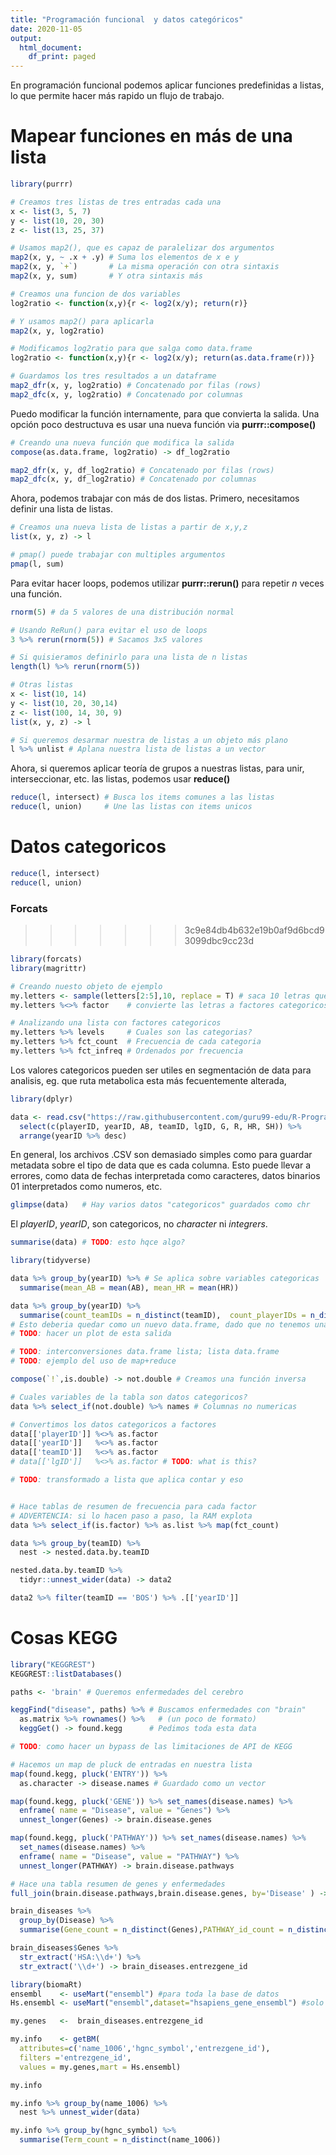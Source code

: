 ```yaml
---
title: "Programación funcional  y datos categóricos"
date: 2020-11-05
output:
  html_document:
    df_print: paged
---
```


En programación funcional podemos aplicar funciones predefinidas a listas, lo que permite hacer más rapido un flujo de trabajo. 

# Mapear funciones en más de una lista

```r
library(purrr)

# Creamos tres listas de tres entradas cada una
x <- list(3, 5, 7)
y <- list(10, 20, 30)
z <- list(13, 25, 37)

# Usamos map2(), que es capaz de paralelizar dos argumentos
map2(x, y, ~ .x + .y) # Suma los elementos de x e y
map2(x, y, `+`)       # La misma operación con otra sintaxis
map2(x, y, sum)       # Y otra sintaxis más

# Creamos una funcion de dos variables
log2ratio <- function(x,y){r <- log2(x/y); return(r)}

# Y usamos map2() para aplicarla
map2(x, y, log2ratio)

# Modificamos log2ratio para que salga como data.frame
log2ratio <- function(x,y){r <- log2(x/y); return(as.data.frame(r))}

# Guardamos los tres resultados a un dataframe
map2_dfr(x, y, log2ratio) # Concatenado por filas (rows)
map2_dfc(x, y, log2ratio) # Concatenado por columnas
```

Puedo modificar la función internamente, para que convierta la salida. Una opción poco destructuva es usar una nueva función via **purrr::compose()**

```r
# Creando una nueva función que modifica la salida
compose(as.data.frame, log2ratio) -> df_log2ratio

map2_dfr(x, y, df_log2ratio) # Concatenado por filas (rows)
map2_dfc(x, y, df_log2ratio) # Concatenado por columnas
```

Ahora, podemos trabajar con más de dos listas. 
Primero, necesitamos definir una lista de listas. 

```r
# Creamos una nueva lista de listas a partir de x,y,z 
list(x, y, z) -> l

# pmap() puede trabajar con multiples argumentos
pmap(l, sum)
```

Para evitar hacer loops, podemos utilizar **purrr::rerun()** para repetir _n_ veces una función.

```r
rnorm(5) # da 5 valores de una distribución normal

# Usando ReRun() para evitar el uso de loops
3 %>% rerun(rnorm(5)) # Sacamos 3x5 valores

# Si quisieramos definirlo para una lista de n listas
length(l) %>% rerun(rnorm(5))
```

```r
# Otras listas
x <- list(10, 14)
y <- list(10, 20, 30,14)
z <- list(100, 14, 30, 9)
list(x, y, z) -> l

# Si queremos desarmar nuestra de listas a un objeto más plano
l %>% unlist # Aplana nuestra lista de listas a un vector
```

Ahora, si queremos aplicar teoría de grupos a nuestras listas, para unir, interseccionar, etc. las listas, podemos usar **reduce()**

```r
reduce(l, intersect) # Busca los items comunes a las listas
reduce(l, union)     # Une las listas con items unicos
```

# Datos categoricos

```r
reduce(l, intersect) 
reduce(l, union)
```

### Forcats
>>>>>>> 3c9e84db4b632e19b0af9d6bcd93099dbc9cc23d

```r
library(forcats)
library(magrittr)

# Creando nuesto objeto de ejemplo
my.letters <- sample(letters[2:5],10, replace = T) # saca 10 letras que pueden ser b,c,d, ó e.
my.letters %<>% factor    # convierte las letras a factores categoricos

# Analizando una lista con factores categoricos
my.letters %>% levels     # Cuales son las categorias?
my.letters %>% fct_count  # Frecuencia de cada categoria
my.letters %>% fct_infreq # Ordenados por frecuencia
```
Los valores categoricos pueden ser utiles en segmentación de data para analisis, eg. que ruta metabolica esta más fecuentemente alterada, 

```r
library(dplyr)

data <- read.csv("https://raw.githubusercontent.com/guru99-edu/R-Programming/master/lahman-batting.csv") %>% 
  select(c(playerID, yearID, AB, teamID, lgID, G, R, HR, SH)) %>%
  arrange(yearID %>% desc)
```
En general, los archivos .CSV son demasiado simples como para guardar metadata sobre el tipo de data que es cada columna. 
Esto puede llevar a errores, como data de fechas interpretada como caracteres, datos binarios 01 interpretados como numeros, etc. 

```r
glimpse(data)   # Hay varios datos "categoricos" guardados como chr
```

El _playerID_, _yearID_, son categoricos, no _character_ ni _integrers_. 

```r
summarise(data) # TODO: esto hqce algo?
```

```r
library(tidyverse)

data %>% group_by(yearID) %>% # Se aplica sobre variables categoricas
  summarise(mean_AB = mean(AB), mean_HR = mean(HR))
```


```r
data %>% group_by(yearID) %>% 
  summarise(count_teamIDs = n_distinct(teamID),  count_playerIDs = n_distinct(playerID)) #, count_teamIDs = n_distinct(teamIDs))
# Esto deberia quedar como un nuevo data.frame, dado que no tenemos una salida del mismo tamaño
# TODO: hacer un plot de esta salida
```

```r
# TODO: interconversiones data.frame lista; lista data.frame
# TODO: ejemplo del uso de map+reduce

compose(`!`,is.double) -> not.double # Creamos una función inversa

# Cuales variables de la tabla son datos categoricos?
data %>% select_if(not.double) %>% names # Columnas no numericas

# Convertimos los datos categoricos a factores
data[['playerID']] %<>% as.factor
data[['yearID']]   %<>% as.factor
data[['teamID']]   %<>% as.factor
# data[['lgID']]   %<>% as.factor # TODO: what is this?

# TODO: transformado a lista que aplica contar y eso


# Hace tablas de resumen de frecuencia para cada factor
# ADVERTENCIA: si lo hacen paso a paso, la RAM explota
data %>% select_if(is.factor) %>% as.list %>% map(fct_count)
```

```r
data %>% group_by(teamID) %>% 
  nest -> nested.data.by.teamID

nested.data.by.teamID %>% 
  tidyr::unnest_wider(data) -> data2

data2 %>% filter(teamID == 'BOS') %>% .[['yearID']]
```

# Cosas KEGG

```r
library("KEGGREST")
KEGGREST::listDatabases()

paths <- 'brain' # Queremos enfermedades del cerebro

keggFind("disease", paths) %>% # Buscamos enfermedades con "brain"
  as.matrix %>% rownames() %>%   # (un poco de formato)
  keggGet() -> found.kegg      # Pedimos toda esta data

# TODO: como hacer un bypass de las limitaciones de API de KEGG
```


```r
# Hacemos un map de pluck de entradas en nuestra lista
map(found.kegg, pluck('ENTRY')) %>% 
  as.character -> disease.names # Guardado como un vector

map(found.kegg, pluck('GENE')) %>% set_names(disease.names) %>%
  enframe( name = "Disease", value = "Genes") %>%
  unnest_longer(Genes) -> brain.disease.genes
```

```r
map(found.kegg, pluck('PATHWAY')) %>% set_names(disease.names) %>%
  set_names(disease.names) %>% 
  enframe( name = "Disease", value = "PATHWAY") %>% 
  unnest_longer(PATHWAY) -> brain.disease.pathways
```

```r
# Hace una tabla resumen de genes y enfermedades
full_join(brain.disease.pathways,brain.disease.genes, by='Disease' ) -> brain_diseases
```

```r
brain_diseases %>% 
  group_by(Disease) %>% 
  summarise(Gene_count = n_distinct(Genes),PATHWAY_id_count = n_distinct(PATHWAY_id)) -> brain_diseases_df
```

```r
brain_diseases$Genes %>% 
  str_extract('HSA:\\d+') %>% 
  str_extract('\\d+') -> brain_diseases.entrezgene_id
```

```r
library(biomaRt)
ensembl    <- useMart("ensembl") #para toda la base de datos
Hs.ensembl <- useMart("ensembl",dataset="hsapiens_gene_ensembl") #solo Humano
```

```r
my.genes   <-  brain_diseases.entrezgene_id

my.info    <- getBM(
  attributes=c('name_1006','hgnc_symbol','entrezgene_id'),
  filters ='entrezgene_id',
  values = my.genes,mart = Hs.ensembl)

my.info
```

```r
my.info %>% group_by(name_1006) %>% 
  nest %>% unnest_wider(data)
```

```r
my.info %>% group_by(hgnc_symbol) %>% 
  summarise(Term_count = n_distinct(name_1006)) 
```
